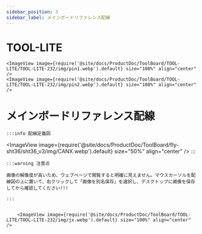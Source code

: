 ```yaml
---
sidebar_position: 3
sidebar_label: メインボードリファレンス配線
---
```


# TOOL-LITE

    <ImageView image={require('@site/docs/ProductDoc/ToolBoard/TOOL-LITE/TOOL-LITE-232/img/pin1.webp').default} size="100%" align="center" />
    <ImageView image={require('@site/docs/ProductDoc/ToolBoard/TOOL-LITE/TOOL-LITE-232/img/pin2.webp').default} size="100%" align="center" />


# メインボードリファレンス配線
    :::info 配線定義図
<ImageView image={require('@site/docs/ProductDoc/ToolBoard/fly-sht36/sht36_v3/img/CANX.webp').default} size="50%" align="center" />
    :::

    :::warning 注意点

    画像の解像度が高いため、ウェブページで閲覧すると明確に見えません。マウスカーソルを配線図の上に置いて、右クリックして「画像を別名保存」を選択し、デスクトップに画像を保存してから確認してください!!!

    :::


        <ImageView image={require('@site/docs/ProductDoc/ToolBoard/TOOL-LITE/TOOL-LITE-232/img/jx.webp').default} size="100%" align="center" />